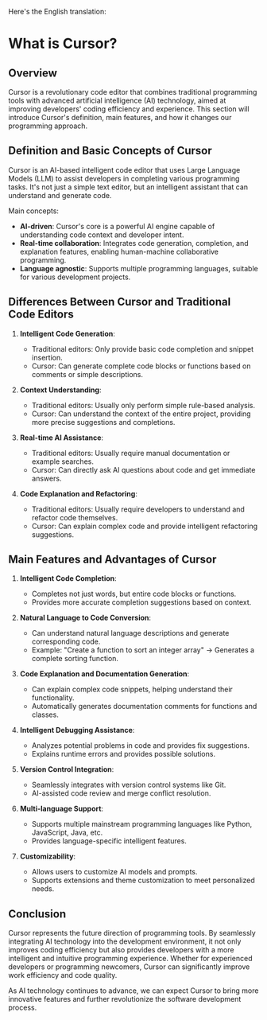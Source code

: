 Here's the English translation:

# What is Cursor?

## Overview

Cursor is a revolutionary code editor that combines traditional programming tools with advanced artificial intelligence (AI) technology, aimed at improving developers' coding efficiency and experience. This section will introduce Cursor's definition, main features, and how it changes our programming approach.

## Definition and Basic Concepts of Cursor

Cursor is an AI-based intelligent code editor that uses Large Language Models (LLM) to assist developers in completing various programming tasks. It's not just a simple text editor, but an intelligent assistant that can understand and generate code.

Main concepts:
- **AI-driven**: Cursor's core is a powerful AI engine capable of understanding code context and developer intent.
- **Real-time collaboration**: Integrates code generation, completion, and explanation features, enabling human-machine collaborative programming.
- **Language agnostic**: Supports multiple programming languages, suitable for various development projects.

## Differences Between Cursor and Traditional Code Editors

1. **Intelligent Code Generation**: 
   - Traditional editors: Only provide basic code completion and snippet insertion.
   - Cursor: Can generate complete code blocks or functions based on comments or simple descriptions.

2. **Context Understanding**:
   - Traditional editors: Usually only perform simple rule-based analysis.
   - Cursor: Can understand the context of the entire project, providing more precise suggestions and completions.

3. **Real-time AI Assistance**:
   - Traditional editors: Usually require manual documentation or example searches.
   - Cursor: Can directly ask AI questions about code and get immediate answers.

4. **Code Explanation and Refactoring**:
   - Traditional editors: Usually require developers to understand and refactor code themselves.
   - Cursor: Can explain complex code and provide intelligent refactoring suggestions.

## Main Features and Advantages of Cursor

1. **Intelligent Code Completion**:
   - Completes not just words, but entire code blocks or functions.
   - Provides more accurate completion suggestions based on context.

2. **Natural Language to Code Conversion**:
   - Can understand natural language descriptions and generate corresponding code.
   - Example: "Create a function to sort an integer array" -> Generates a complete sorting function.

3. **Code Explanation and Documentation Generation**:
   - Can explain complex code snippets, helping understand their functionality.
   - Automatically generates documentation comments for functions and classes.

4. **Intelligent Debugging Assistance**:
   - Analyzes potential problems in code and provides fix suggestions.
   - Explains runtime errors and provides possible solutions.

5. **Version Control Integration**:
   - Seamlessly integrates with version control systems like Git.
   - AI-assisted code review and merge conflict resolution.

6. **Multi-language Support**:
   - Supports multiple mainstream programming languages like Python, JavaScript, Java, etc.
   - Provides language-specific intelligent features.

7. **Customizability**:
   - Allows users to customize AI models and prompts.
   - Supports extensions and theme customization to meet personalized needs.

## Conclusion

Cursor represents the future direction of programming tools. By seamlessly integrating AI technology into the development environment, it not only improves coding efficiency but also provides developers with a more intelligent and intuitive programming experience. Whether for experienced developers or programming newcomers, Cursor can significantly improve work efficiency and code quality.

As AI technology continues to advance, we can expect Cursor to bring more innovative features and further revolutionize the software development process.